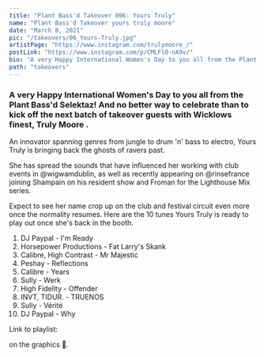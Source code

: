 ```yaml
---
title: "Plant Bass'd Takeover 006: Yours Truly"
name: "Plant Bass'd Takeover yours truly moore"
date: "March 8, 2021"
pic: "/takeovers/06_Yours-Truly.jpg"
artistPage: "https://www.instagram.com/trulymoore_/"
postLink: "https://www.instagram.com/p/CMLFlO-nA9v/"
bio: "A very Happy International Women's Day to you all from the Plant Bass'd Selektaz!"
path: "takeovers"
---
```


### A very Happy International Women's Day to you all from the Plant Bass'd Selektaz! And no better way to celebrate than to kick off the next batch of takeover guests with Wicklows finest, Truly Moore .

An innovator spanning genres from jungle to drum 'n' bass to electro, Yours Truly is bringing back the ghosts of ravers past.

She has spread the sounds that have influenced her working with club events in @wigwamdublin, as well as recently appearing on @rinsefrance joining Shampain on his resident show and Froman for the Lighthouse Mix series.

Expect to see her name crop up on the club and festival circuit even more once the normality resumes.
Here are the 10 tunes Yours Truly is ready to play out once she's back in the booth.

1. DJ Paypal - I'm Ready
2. Horsepower Productions - Fat Larry's Skank
3. Calibre, High Contrast - Mr Majestic
4. Peshay - Reflections
5. Calibre - Years
6. Sully - Werk
7. High Fidelity - Offender
8. INVT, TIDUR. - TRUENOS
9. Sully - Vérité
10. DJ Paypal - Why

Link to playlist: <HoverLink url="open.spotify.com/playlist/5skAgzUfGmZLwrOPNLnGVf" name="Plant Bass'd Picks." external />

<HoverLink url="www.instagram.com/eggboy_design" name="@eggboy_design" external /> on the graphics 🥚.
